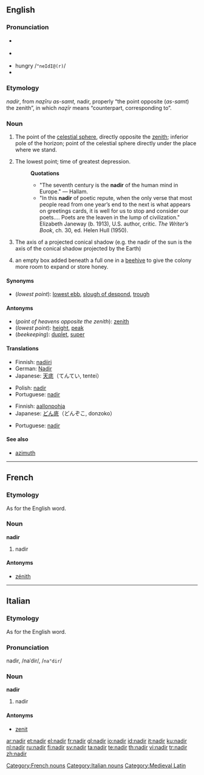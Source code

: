 {{was wotd|2006|September|23}}
{{wikipedia}}
{{also|Nadir}}
==English==

===Pronunciation===
* {{a|RP}} {{IPA|/ˈneɪdɪə/}}
* {{a|US}} {{IPA|/ˈneɪdɪr/}}
* hungry /<tt>"neIdI@(r)</tt>/
* {{audio|en-us-nadir.ogg|Audio (US)}}

===Etymology===
{{ML.}} ''nadir'', from {{etyl|ar}}
{{Arab|[[نظير اسمت|نَظِيرُ السَّمْت]]}} ''naẓīru as-samt,'' nadir, properly “the point opposite
{{Arab|[[سمت|السَمْتُ]]}} (''as-samt'') the zenith”, in which
{{Arab|[[نظير|نَظِير]]}} ''naẓīr'' means “counterpart, corresponding to”.

===Noun===
{{en-noun}}

# The point of the [[celestial sphere]], directly opposite the [[zenith]]; inferior pole of the horizon; point of the celestial sphere directly under the place where we stand.
# {{figuratively}} The lowest point; time of greatest depression.
#: '''Quotations'''
#:* "The seventh century is the '''nadir''' of the human mind in Europe." &mdash; Hallam.
#:* "In this '''nadir''' of poetic repute, when the only verse that most people read from one year’s end to the next is what appears on greetings cards, it is well for us to stop and consider our poets.... Poets are the leaven in the lump of civilization." Elizabeth Janeway (b. 1913), U.S. author, critic. ''The Writer’s Book'', ch. 30, ed. Helen Hull (1950).
# {{astronomy}} The axis of a projected conical shadow (e.g. the nadir of the sun is the axis of the conical shadow projected by the Earth)
# {{beekeeping|archaic}} an empty box added beneath a full one in a [[beehive]] to give the colony more room to expand or store honey. <!-- from The Beekeepers Manual, Pg, 24, Henry Taylor 1860 -->

====Synonyms====
* (''lowest point''): [[lowest ebb]], [[slough of despond]], [[trough]]

====Antonyms====
* (''point of heavens opposite the zenith''): [[zenith]]
* (''lowest point''): [[height]], [[peak]]
* (''beekeeping''): [[duplet]], [[super]]

====Translations====
{{trans-top|point of the sky}}
* Finnish: [[nadiiri]]
* German: [[Nadir]] {{m}}
* Japanese: [[天底]]（てんてい, tentei）
{{trans-mid}}
* Polish: [[nadir]] {{m}}
* Portuguese: [[#Portuguese|nadir]] {{m}}
{{trans-bottom}}

{{trans-top|figuratively the lowest point}}
* Finnish: [[aallonpohja]]
* Japanese: [[どん底]]（どんぞこ, donzoko）
{{trans-mid}}
* Portuguese: [[#Portuguese|nadir]] {{m}}
{{trans-bottom}}

{{trans-top|axis of projected conical shadow}}
{{trans-mid}}
{{trans-bottom}}

====See also====
* [[azimuth]]

----

==French==

===Etymology===
As for the English word.

===Noun===
'''nadir''' {{m}}

# {{astronomy|lang=fr}} nadir

====Antonyms====
* [[zénith]]

[[Category:French nouns]]

----

==Italian==

===Etymology===
As for the English word.

===Pronunciation===
nadìr, /naˈdir/, /<tt>na"dir</tt>/

===Noun===
'''nadir''' {{m}}

# {{astronomy|lang=it}} nadir

====Antonyms====
* [[zenit]]

[[Category:Italian nouns]]
[[Category:Medieval Latin]]

[[ar:nadir]]
[[et:nadir]]
[[el:nadir]]
[[fr:nadir]]
[[gl:nadir]]
[[io:nadir]]
[[id:nadir]]
[[it:nadir]]
[[ku:nadir]]
[[nl:nadir]]
[[ru:nadir]]
[[fi:nadir]]
[[sv:nadir]]
[[ta:nadir]]
[[te:nadir]]
[[th:nadir]]
[[vi:nadir]]
[[tr:nadir]]
[[zh:nadir]]